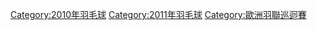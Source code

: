 [[Category:2010年羽毛球|Category:2010年羽毛球]]
[[Category:2011年羽毛球|Category:2011年羽毛球]]
[[Category:歐洲羽聯巡迴賽|Category:歐洲羽聯巡迴賽]]